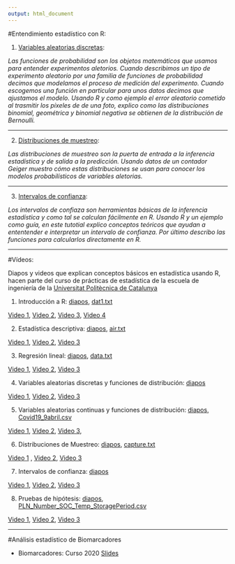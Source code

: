 ```yaml
---
output: html_document
---
```


#Entendimiento estadístico con R:

1. [Variables aleatorias discretas](https://alejandro-isglobal.github.io/teaching/vad.html):

*Las funciones de probabilidad son los objetos matemáticos que usamos para entender experimentos aletorios. Cuando describimos un tipo de experimento aleatorio por una familia de funciones de probabilidad decimos que modelamos el proceso de medición del experimento. Cuando escogemos una función en particular para unos datos decimos que ajustamos el modelo. Usando R y como ejemplo el error aleatorio cometido al trasmitir los píxeles de de una foto, explico como las distribuciones binomial, geométrica y binomial negativa se obtienen de la distribución de Bernoulli.*


------------

2. [Distribuciones de muestreo](https://alejandro-isglobal.github.io/teaching/muestreo.html):

*Las distribuciones de muestreo son la puerta de entrada a la inferencia estadística y de salida a la predicción. Usando datos de un contador Geiger muestro cómo estas distribuciones se usan para conocer los modelos probabilísticos de variables aletorias.*

------------

3. [Intervalos de confianza](https://alejandro-isglobal.github.io/teaching/intervalosdeconfianza.html):

*Los intervalos de confiaza son herramientas básicas de la inferencia estadística y como tal se calculan fácilmente en R. Usando R y un ejemplo como guía, en este tutotial explico conceptos teóricos que ayudan a ententender e interpretar un intervalo de confianza.  Por último describo las funciones para calcularlos directamente en R.*


------------

#Vídeos:

Diapos y videos que explican conceptos básicos en estadística usando R, hacen parte del curso de prácticas de estadística de la escuela de ingeniería de la [Universitat Politècnica de Catalunya](https://eebe.upc.edu/es)


1. Introducción a R: [diapos](https://github.com/alejandro-isglobal/alejandro-isglobal.github.io/blob/master/slides/practica1.pdf), [dat1.txt](https://github.com/alejandro-isglobal/alejandro-isglobal.github.io/blob/master/data/dat1.txt)

[Video 1](https://youtu.be/rj0qrpSmTnc), [Video 2](https://youtu.be/hp1RpL3QBuE), [Video 3](https://youtu.be/0kHW1qufx9M), [Video 4](https://youtu.be/EKbMF_8QxvQ)

2. Estadística descriptiva: [diapos](https://github.com/alejandro-isglobal/alejandro-isglobal.github.io/blob/master/slides/practica2.pdf), [air.txt](https://github.com/alejandro-isglobal/alejandro-isglobal.github.io/blob/master/data/air.txt)

[Video 1](https://youtu.be/wuRchCaCBBs), [Video 2](https://youtu.be/_3kT7o31u4I), [Video 3](https://youtu.be/oujlmfr67FA)

3. Regresión lineal: [diapos](https://github.com/alejandro-isglobal/alejandro-isglobal.github.io/blob/master/slides/Practicas3.pdf), [data.txt](https://github.com/alejandro-isglobal/alejandro-isglobal.github.io/blob/master/data/data.txt) 

[Video 1](https://youtu.be/kBRr3fMIh00), [Video 2](https://youtu.be/kLVufi8waos), [Video 3](https://youtu.be/SwRrrLfUCbo)

4. Variables aleatorias discretas y funciones de distribución: [diapos](https://github.com/alejandro-isglobal/alejandro-isglobal.github.io/blob/master/slides/practica4.pdf)

[Video 1](https://youtu.be/pcZk2jKFs1o), [Video 2](https://youtu.be/-OUtWd7-nQ8), [Video 3](https://youtu.be/HBa-d8Ungsw)

5. Variables aleatorias continuas y funciones de distribución: [diapos](https://github.com/alejandro-isglobal/alejandro-isglobal.github.io/blob/master/slides/lecture5.pdf), [Covid19_9abril.csv](https://github.com/alejandro-isglobal/alejandro-isglobal.github.io/blob/master/data/Covid19_9abril.csv)

[Video 1](https://youtu.be/WMRgZEuSSBU), [Video 2](https://youtu.be/MG0W5-Sw48U), [Video 3](https://youtu.be/awQ34qKnZSw), 


6. Distribuciones de Muestreo: [diapos](https://github.com/alejandro-isglobal/alejandro-isglobal.github.io/blob/master/slides/Practica6.pdf), [capture.txt](https://github.com/alejandro-isglobal/alejandro-isglobal.github.io/blob/master/data/capture.txt) 

[Video 1](https://youtu.be/Ia1WOXowoYY) , [Video 2](https://youtu.be/igqlRlxjVrs), [Video 3](https://youtu.be/Iwj4eg1uZhs)

7. Intervalos de confianza: [diapos](https://github.com/alejandro-isglobal/alejandro-isglobal.github.io/blob/master/slides/Practica7.pdf)

[Video 1](https://youtu.be/tYp_hXUm0-E), [Video 2](https://youtu.be/DBaid-WVCZ4), [Video 3](https://youtu.be/0kHW1qufx9M)

8. Pruebas de hipótesis: [diapos](https://github.com/alejandro-isglobal/alejandro-isglobal.github.io/blob/master/slides/Practica7.pdf), [PLN_Number_SOC_Temp_StoragePeriod.csv](https://github.com/alejandro-isglobal/alejandro-isglobal.github.io/blob/master/data/PLN_Number_SOC_Temp_StoragePeriod.csv) 

[Video 1](https://youtu.be/5cbmYIq0Enc), [Video 2](https://youtu.be/2VrJAYzvRLM), [Video 3](https://youtu.be/kFKYAbrkp-s)

------------

#Análisis estadístico de Biomarcadores

- Biomarcadores: Curso 2020 [Slides](https://alejandro-isglobal.github.io/teaching/Biomarkers.html)
